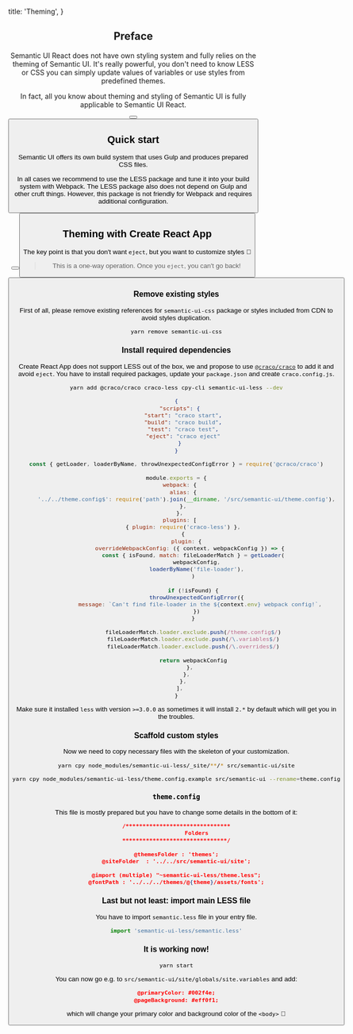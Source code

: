 
  title: 'Theming',
}

<Header as='h1' content='Theming' textAlign='center' />

## Preface

Semantic UI React does not have own styling system and fully relies on the theming of
Semantic UI. It's really powerful, you don't need to know LESS or CSS you can simply
update values of variables or use styles from predefined themes.
  
In fact, all you know about theming and styling of Semantic UI is fully applicable to Semantic UI React.

<Button
  content='Learn more about theming'
  labelPosition='right'
  href='https://semantic-ui.com/usage/theming.html'
  icon='external alternate'
  target='_blank'
/>
<Button
  content='Creating themes'
  labelPosition='right'
  href='http://learnsemantic.com/themes/creating.html'
  icon='external alternate'
  target='_blank'
/>

## Quick start

Semantic UI offers its own build system that uses Gulp and produces prepared CSS files.
  
In all cases we recommend to use the LESS package and tune it into your build system with Webpack. The LESS package also does not depend on Gulp and other cruft things.
However, this package is not friendly for Webpack and requires additional configuration.

<Button
  content='Semantic UI LESS'
  labelPosition='right'
  href='https://github.com/Semantic-Org/Semantic-UI-LESS'
  icon='github'
  target='_blank'
/>
<Button
  content='Configuring Webpack for theming'
  labelPosition='right'
  href='https://medium.com/@marekurbanowicz/how-to-customize-fomantic-ui-with-less-and-webpack-applicable-to-semantic-ui-too-fbf98a74506c'
  icon='medium'
  target='_blank'
/>

## Theming with Create React App

The key point is that you don't want `eject`, but you want to customize styles 🤔

> This is a one-way operation. Once you `eject`, you can't go back!

<Button
  content="Don't eject your Create React App"
  labelPosition='right'
  href='https://medium.com/curated-by-versett/dont-eject-your-create-react-app-b123c5247741'
  icon='medium'
  size='small'
  target='_blank'
/>

### Remove existing styles

First of all, please remove existing references for `semantic-ui-css` package or styles included from CDN to avoid styles duplication.

```sh
yarn remove semantic-ui-css
```

### Install required dependencies

Create React App does not support LESS out of the box, we and propose to use [`@craco/craco`](https://www.npmjs.com/package/@craco/craco) to add it and avoid `eject`. You have to install required packages, update your `package.json` and create `craco.config.js`.

```sh
yarn add @craco/craco craco-less cpy-cli semantic-ui-less --dev
```

```json label=package.json
{
  "scripts": {
    "start": "craco start",
    "build": "craco build",
    "test": "craco test",
    "eject": "craco eject"
  }
}
```

```jsx label=craco.config.js
const { getLoader, loaderByName, throwUnexpectedConfigError } = require('@craco/craco')

module.exports = {
  webpack: {
    alias: {
      '../../theme.config$': require('path').join(__dirname, '/src/semantic-ui/theme.config'),
    },
  },
  plugins: [
    { plugin: require('craco-less') },
    {
      plugin: {
        overrideWebpackConfig: ({ context, webpackConfig }) => {
          const { isFound, match: fileLoaderMatch } = getLoader(
            webpackConfig,
            loaderByName('file-loader'),
          )

          if (!isFound) {
            throwUnexpectedConfigError({
              message: `Can't find file-loader in the ${context.env} webpack config!`,
            })
          }

          fileLoaderMatch.loader.exclude.push(/theme.config$/)
          fileLoaderMatch.loader.exclude.push(/\.variables$/)
          fileLoaderMatch.loader.exclude.push(/\.overrides$/)

          return webpackConfig
        },
      },
    },
  ],
}
```

<Message size='mini' warning>
  Make sure it installed <code>less</code> with version <code>>=3.0.0</code> as sometimes it will
  install <code>2.*</code> by default which will get you in the troubles.
</Message>

### Scaffold custom styles

Now we need to copy necessary files with the skeleton of your customization.

```sh
yarn cpy node_modules/semantic-ui-less/_site/**/* src/semantic-ui/site
```

```sh
yarn cpy node_modules/semantic-ui-less/theme.config.example src/semantic-ui --rename=theme.config
```

### `theme.config`

This file is mostly prepared but you have to change some details in the bottom of it:

```json label=src/semantic-ui/theme.config
/*******************************
            Folders
*******************************/

@themesFolder : 'themes';
@siteFolder  : '../../src/semantic-ui/site';

@import (multiple) "~semantic-ui-less/theme.less";
@fontPath : '../../../themes/@{theme}/assets/fonts';
```

### Last but not least: import main LESS file

You have to import `semantic.less` file in your entry file.

```jsx
import 'semantic-ui-less/semantic.less'
```

### It is working now!

```sh
yarn start
```

You can now go e.g. to `src/semantic-ui/site/globals/site.variables` and add:

```json
@primaryColor: #002f4e;
@pageBackground: #eff0f1;
```

which will change your primary color and background color of the `<body>` 🚀
